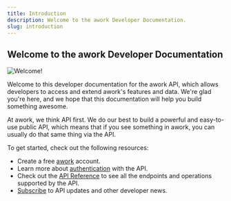 ```yaml
---
title: Introduction
description: Welcome to the awork Developer Documentation.
slug: introduction
---
```


## Welcome to the awork Developer Documentation

![Welcome!](/assets/api/introduction01.png "Welcome")

Welcome to this developer documentation for the awork API, which allows developers to access and extend awork's features and data. We're glad you're here, and we hope that this documentation will help you build something awesome.

At awork, we think API first. We do our best to build a powerful and easy-to-use public API, which means that if you see something in awork, you can usually do that same thing via the API.

To get started, check out the following resources:

* Create a free [awork](https://www.awork.com) account.
* Learn more about [authentication](./authentication.mdx) with the API.
* Check out the [API Reference](/apiv1) to see all the endpoints and operations supported by the API.
* [Subscribe](https://form.123formbuilder.com/form-6455567/api-newsletter-signup) to API updates and other developer news.